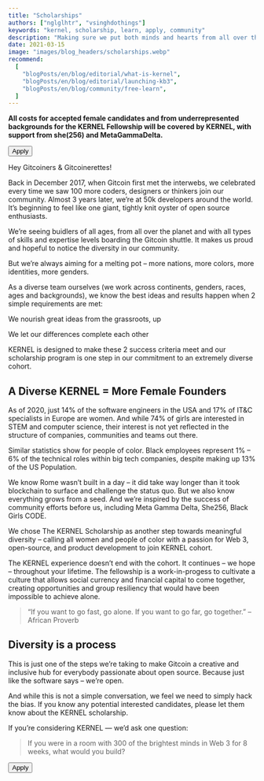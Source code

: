 ```yaml
---
title: "Scholarships"
authors: ["nglglhtr", "vsinghdothings"]
keywords: "kernel, scholarship, learn, apply, community"
description: "Making sure we put both minds and hearts from all over the world together in one place, no matter your circumstances."
date: 2021-03-15
image: "images/blog_headers/scholarships.webp"
recommend:
  [
    "blogPosts/en/blog/editorial/what-is-kernel",
    "blogPosts/en/blog/editorial/launching-kb3",
    "blogPosts/en/blog/community/free-learn",
  ]
---
```


**All costs for accepted female candidates and from underrepresented backgrounds for the KERNEL Fellowship will be covered by KERNEL, with support from <Link to="https://she256.org/">she(256)</Link> and <Link to="https://metagammadelta.com/">MetaGammaDelta</Link>.**

<Aligner center>
    <Button to="https://apply.kernel.community">Apply</Button>
</Aligner>

Hey Gitcoiners & Gitcoinerettes!

Back in December 2017, when Gitcoin first met the interwebs, we celebrated every time we saw 100 more coders, designers or thinkers join our community. Almost 3 years later, we’re at 50k developers around the world. It’s beginning to feel like one giant, tightly knit oyster of open source enthusiasts.

We’re seeing buidlers of all ages, from all over the planet and with all types of skills and expertise levels boarding the Gitcoin shuttle. It makes us proud and hopeful to notice the diversity in our community.

But we’re always aiming for a melting pot – more nations, more colors, more identities, more genders.

As a diverse team ourselves (we work across continents, genders, races, ages and backgrounds), we know the best ideas and results happen when 2 simple requirements are met:

<Process>

We nourish great ideas from the grassroots, up

We let our differences complete each other

</Process>

KERNEL is designed to make these 2 success criteria meet and our scholarship program is one step in our commitment to an extremely diverse cohort.

## A Diverse KERNEL = More Female Founders

As of 2020, just 14% of the software engineers in the USA and 17% of IT&C specialists in Europe are women. And while 74% of girls are interested in STEM and computer science, their interest is not yet reflected in the structure of companies, communities and teams out there.

Similar statistics show for people of color. Black employees represent 1% – 6% of the technical roles within big tech companies, despite making up 13% of the US Population.

We know Rome wasn’t built in a day – it did take way longer than it took blockchain to surface and challenge the status quo. But we also know everything grows from a seed. And we’re inspired by the success of community efforts before us, including Meta Gamma Delta, She256, Black Girls CODE.

We chose The KERNEL Scholarship as another step towards meaningful diversity – calling all women and people of color with a passion for Web 3, open-source, and product development to join KERNEL cohort.

The KERNEL experience doesn’t end with the cohort. It continues – we hope – throughout your lifetime. The fellowship is a work-in-progess to cultivate a culture that allows social currency and financial capital to come together, creating opportunities and group resiliency that would have been impossible to achieve alone.

> “If you want to go fast, go alone. If you want to go far, go together.” – African Proverb

## Diversity is a process

This is just one of the steps we’re taking to make Gitcoin a creative and inclusive hub for everybody passionate about open source. Because just like the software says – we’re open.

And while this is not a simple conversation, we feel we need to simply hack the bias. If you know any potential interested candidates, please let them know about the KERNEL scholarship.

If you’re considering KERNEL — we’d ask one question:

> If you were in a room with 300 of the brightest minds in Web 3 for 8 weeks, what would you build?

<Aligner center>
    <Button to="https://apply.kernel.community">Apply</Button>
</Aligner>
